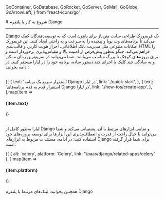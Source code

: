 
  GoContainer,
  GoDatabase,
  GoRocket,
  GoServer,
  GoMail,
  GoGlobe,
  GoArrowLeft,
} from "react-icons/go";


<Layout>
<Head>
<title>مستندات شروع به کار با Django - لیارا</title>

<meta property="og:title" content="مستندات خدمات رایانش ابری لیارا" />
<meta property="og:description" content="مستندات شروع به کار با پلتفرم Django در لیارا"  />
<meta property="og:image" content="https://media.liara.ir/logos/liara-poster.jpg" />
</Head>
# شروع به کار با پلتفرم Django
<hr className="mb-2" />

<a href="https://www.djangoproject.com/" className="text-[#2196f3] ">Django</a> یک فریم‌ورک طراحی سایت متن‌باز برای پایتون است که
 به توسعه‌دهندگان کمک می‌کند تا برنامه‌های وب پویا و پیچیده را به سرعت و به راحتی ایجاد کنند. این فریمورک
امکانات متنوعی مثل مدیریت بانک اطلاعاتی، 
احراز هویت کاربر، و قالب‌بندی HTML را فراهم می‌کند. جنگو به‌طور پیش‌فرض از امنیت بالا و مقیاس‌پذیری برخوردار است و برای پروژه‌های کوچک تا بزرگ مناسب می‌باشد.
 شما می‌توانید در سریع‌ترین زمان ممکن و به سادگی چند کلیک یا اجرای چند دستور ساده، برنامه خود را در لیارا مستقر کنید. در ادامه بخوانید:

<br />

<div className="grid md:grid-cols-2 gap-4">
            {[
    {
      text: 'استقرار سریع یک برنامه Django در لیارا',
      link: './quick-start',
    },
    {
      text: 'استقرار قدم به قدم برنامه‌های Django در لیارا',
      link: './how-tos/create-app',
    },
  ].map(item =>
              <Link href={item.link}>
                <Card className="flex cursor-pointer w-full items-center justify-between">
                  <div className="flex items-center gap-3">
                    <h4>
                      {item.text}
                    </h4>
                  </div>
                  <GoArrowLeft className="ml-1" />
                </Card>
              </Link>
            )}
          </div>

<br />

لیارا به‌طور کامل از Django و تمامی ابزارهای مرتبط با آن، پشتیبانی می‌کند و شما می‌توانید با خیال راحت از قدرت و انعطاف‌پذیری این ابزارها برای توسعه پروژه‌های خود استفاده کنید؛
در ادامه، مستندات مربوط به ابزارهای Django برای شما قرار گرفته است:
<br />

<div className="grid md:grid-cols-1 gap-4">
            {[
    { alt: 'celery', platform: 'Celery', link: "/paas/django/related-apps/celery" },
  ].map(item =>
              <Link href={item.link}>
                <Card className="flex cursor-pointer w-full items-center justify-between">
                  <div className="flex items-center gap-3">
                    <div className="w-[40px] p-1  bg-[#333] rounded-lg">
                      <PlatformIcon platform={item.alt} />
                    </div>
                    <h4>
                      {item.platform}
                    </h4>
                  </div>
                  <GoArrowLeft className="ml-1" />
                </Card>
              </Link>
            )}
          </div>
<br />

<Alert variant="success">
همچنین بخوانید:
<Link href='./related-links' className="text-[#2196f3] ">
 لینک‌های مرتبط با پلتفرم Django
</Link>
</Alert>
<br />

</Layout>